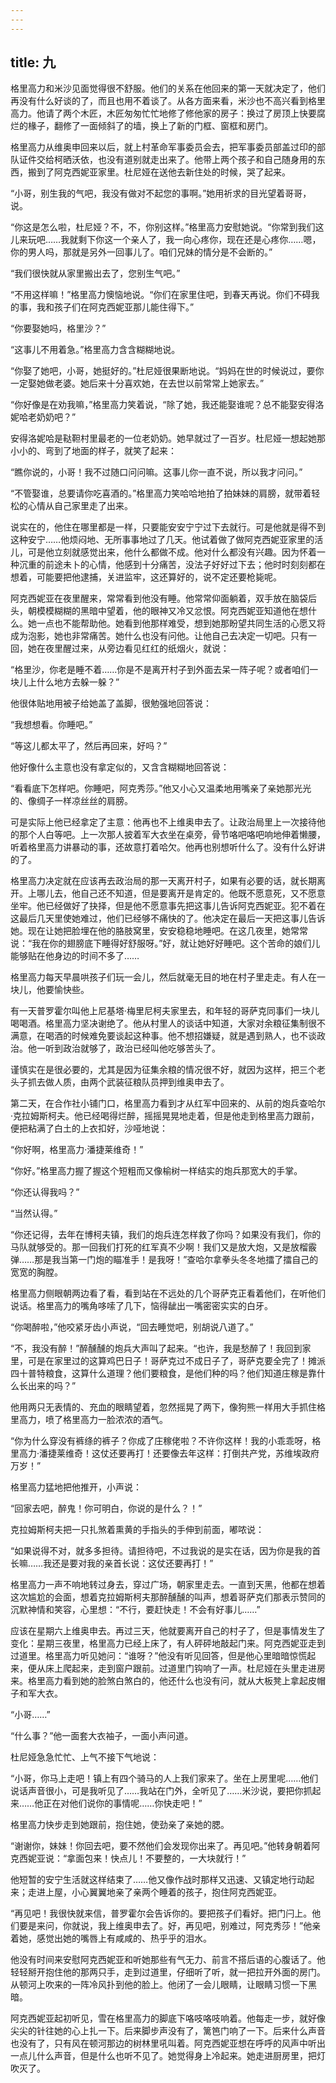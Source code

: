 ```yaml
---
---
---
```

title: 九
---




格里高力和米沙见面觉得很不舒服。他们的关系在他回来的第一天就决定了，他们再没有什么好谈的了，而且也用不着谈了。从各方面来看，米沙也不高兴看到格里高力。他请了两个木匠，木匠匆匆忙忙地修了修他家的房子：换过了房顶上快要腐烂的椽子，翻修了一面倾斜了的墙，换上了新的门框、窗框和房门。

格里高力从维奥申回来以后，就上村革命军事委员会去，把军事委员部盖过印的部队证件交给柯晒沃依，也没有道别就走出来了。他带上两个孩子和自己随身用的东西，搬到了阿克西妮亚家里。杜尼娅在送他去新住处的时候，哭了起来。

“小哥，别生我的气吧，我没有做对不起您的事啊。”她用祈求的目光望着哥哥，说。

“你这是怎么啦，杜尼娅？不，不，你别这样。”格里高力安慰她说。“你常到我们这儿来玩吧……我就剩下你这一个亲人了，我一向心疼你，现在还是心疼你……嗯，你的男人吗，那就是另外一回事儿了。咱们兄妹的情分是不会断的。”

“我们很快就从家里搬出去了，您别生气吧。”

“不用这样嘛！”格里高力懊恼地说。“你们在家里住吧，到春天再说。你们不碍我的事，我和孩子们在阿克西妮亚那儿能住得下。”

“你要娶她吗，格里沙？”

“这事儿不用着急。”格里高力含含糊糊地说。

“你娶了她吧，小哥，她挺好的。”杜尼娅很果断地说。“妈妈在世的时候说过，要你一定娶她做老婆。她后来十分喜欢她，在去世以前常常上她家去。”

“你好像是在劝我嘛，”格里高力笑着说，“除了她，我还能娶谁呢？总不能娶安得洛妮哈老奶奶吧？”

安得洛妮哈是鞑靼村里最老的一位老奶奶。她早就过了一百岁。杜尼娅一想起她那小小的、弯到了地面的样子，就笑了起来：

“瞧你说的，小哥！我不过随口问问嘛。这事儿你一直不说，所以我才问问。”

“不管娶谁，总要请你吃喜酒的。”格里高力笑哈哈地拍了拍妹妹的肩膀，就带着轻松的心情从自己家里走了出来。

说实在的，他住在哪里都是一样，只要能安安宁宁过下去就行。可是他就是得不到这种安宁……他烦闷地、无所事事地过了几天。他试着做了做阿克西妮亚家里的活儿，可是他立刻就感觉出来，他什么都做不成。他对什么都没有兴趣。因为怀着一种沉重的前途未卜的心情，他感到十分痛苦，没法子好好过下去；他时时刻刻都在想着，可能要把他逮捕，关进监牢，这还算好的，说不定还要枪毙呢。

阿克西妮亚在夜里醒来，常常看到他没有睡。他常常仰面躺着，双手放在脑袋后头，朝模模糊糊的黑暗中望着，他的眼神又冷又忿恨。阿克西妮亚知道他在想什么。她一点也不能帮助他。她看到他那样难受，想到她那盼望共同生活的心愿又将成为泡影，她也非常痛苦。她什么也没有问他。让他自己去决定一切吧。只有一回，她在夜里醒过来，从旁边看见红红的纸烟火，就说：

“格里沙，你老是睡不着……你是不是离开村子到外面去呆一阵子呢？或者咱们一块儿上什么地方去躲一躲？”

他很体贴地用被子给她盖了盖脚，很勉强地回答说：

“我想想看。你睡吧。”

“等这儿都太平了，然后再回来，好吗？”

他好像什么主意也没有拿定似的，又含含糊糊地回答说：

“看看底下怎样吧。你睡吧，阿克秀莎。”他又小心又温柔地用嘴亲了亲她那光光的、像绸子一样凉丝丝的肩膀。

可是实际上他已经拿定了主意：他再也不上维奥申去了。让政治局里上一次接待他的那个人白等吧。上一次那人披着军大衣坐在桌旁，骨节咯吧咯吧响地伸着懒腰，听着格里高力讲暴动的事，还故意打着哈欠。他再也别想听什么了。没有什么好讲的了。

格里高力决定就在应该再去政治局的那一天离开村子，如果有必要的话，就长期离开。上哪儿去，他自己还不知道，但是要离开是肯定的。他既不愿意死，又不愿意坐牢。他已经做好了抉择，但是他不愿意事先把这事儿告诉阿克西妮亚。犯不着在这最后几天里使她难过，他们已经够不痛快的了。他决定在最后一天把这事儿告诉她。现在让她把脸埋在他的胳肢窝里，安安稳稳地睡吧。在这几夜里，她常常说：“我在你的翅膀底下睡得好舒服呀。”好，就让她好好睡吧。这个苦命的娘们儿能够贴在他身边的时间不多了……

格里高力每天早晨哄孩子们玩一会儿，然后就毫无目的地在村子里走走。有人在一块儿，他要愉快些。

有一天普罗霍尔叫他上尼基塔·梅里尼柯夫家里去，和年轻的哥萨克同事们一块儿喝喝酒。格里高力坚决谢绝了。他从村里人的谈话中知道，大家对余粮征集制很不满意，在喝酒的时候难免要谈起这种事。他不想招嫌疑，就是遇到熟人，也不谈政治。他一听到政治就够了，政治已经叫他吃够苦头了。

谨慎实在是很必要的，尤其是因为征集余粮的情况很不好，就因为这样，把三个老头子抓去做人质，由两个武装征粮队员押到维奥申去了。

第二天，在合作社小铺门口，格里高力看到才从红军中回来的、从前的炮兵查哈尔·克拉姆斯柯夫。他已经喝得烂醉，摇摇晃晃地走着，但是他走到格里高力跟前，便把粘满了白土的上衣扣好，沙哑地说：

“你好啊，格里高力·潘捷莱维奇！”

“你好。”格里高力握了握这个短粗而又像榆树一样结实的炮兵那宽大的手掌。

“你还认得我吗？”

“当然认得。”

“你还记得，去年在博柯夫镇，我们的炮兵连怎样救了你吗？如果没有我们，你的马队就够受的。那一回我们打死的红军真不少啊！我们又是放大炮，又是放榴霰弹……那是我当第一门炮的瞄准手！是我呀！”查哈尔拿拳头冬冬地擂了擂自己的宽宽的胸膛。

格里高力侧眼朝两边看了看，看到站在不远处的几个哥萨克正看着他们，在听他们说话。格里高力的嘴角哆嗦了几下，恼得龇出一嘴密密实实的白牙。

“你喝醉啦，”他咬紧牙齿小声说，“回去睡觉吧，别胡说八道了。”

“不，我没有醉！”醉醺醺的炮兵大声叫了起来。“也许，我是愁醉了！我回到家里，可是在家里过的这算鸡巴日子！哥萨克过不成日子了，哥萨克要全完了！摊派四十普特粮食，这算什么道理？他们要粮食，是他们种的吗？他们知道庄稼是靠什么长出来的吗？”

他用两只无表情的、充血的眼睛望着，忽然摇晃了两下，像狗熊一样用大手抓住格里高力，喷了格里高力一脸浓浓的酒气。

“你为什么穿没有裤绦的裤子？你成了庄稼佬啦？不许你这样！我的小乖乖呀，格里高力·潘捷莱维奇！这仗还要再打！还要像去年这样：打倒共产党，苏维埃政府万岁！”

格里高力猛地把他推开，小声说：

“回家去吧，醉鬼！你可明白，你说的是什么？！”

克拉姆斯柯夫把一只扎煞着熏黄的手指头的手伸到前面，嘟哝说：

“如果说得不对，就多多担待。请担待吧，不过我说的是实在话，因为你是我的首长嘛……我还是要对我的亲首长说：这仗还要再打！”

格里高力一声不响地转过身去，穿过广场，朝家里走去。一直到天黑，他都在想着这次尴尬的会面，想着克拉姆斯柯夫那醉醺醺的叫声，想着哥萨克们那表示赞同的沉默神情和笑容，心里想：“不行，要赶快走！不会有好事儿……”

应该在星期六上维奥申去。再过三天，他就要离开自己的村子了，但是事情发生了变化：星期三夜里，格里高力已经上床了，有人砰砰地敲起门来。阿克西妮亚走到过道里。格里高力听见她问：“谁呀？”他没有听见回答，但是他心里暗暗惊慌起来，便从床上爬起来，走到窗户跟前。过道里门钩响了一声。杜尼娅在头里走进房来。格里高力看到她的脸煞白煞白的，他还什么也没有问，就从大板凳上拿起皮帽子和军大衣。

“小哥……”

“什么事？”他一面套大衣袖子，一面小声问道。

杜尼娅急急忙忙、上气不接下气地说：

“小哥，你马上走吧！镇上有四个骑马的人上我们家来了。坐在上房里呢……他们说话声音很小，可是我听见了……我站在门外，全听见了……米沙说，要把你抓起来……他正在对他们说你的事情呢……你快走吧！”

格里高力快步走到她跟前，抱住她，使劲亲了亲她的腮。

“谢谢你，妹妹！你回去吧，要不然他们会发现你出来了。再见吧。”他转身朝着阿克西妮亚说：“拿面包来！快点儿！不要整的，一大块就行！”

他短暂的安宁生活就这样结束了……他又像作战时那样又迅速、又镇定地行动起来；走进上屋，小心翼翼地亲了亲两个睡着的孩子，抱住阿克西妮亚。

“再见吧！我很快就来信，普罗霍尔会告诉你的。要把孩子们看好。把门闩上。他们要是来问，你就说，我上维奥申去了。好，再见吧，别难过，阿克秀莎！”他亲着她，感觉出她的嘴唇上有咸咸的、热乎乎的泪水。

他没有时间来安慰阿克西妮亚和听她那些有气无力、前言不搭后语的心腹话了。他轻轻掰开抱住他的那两只手，走到过道里，仔细听了听，就一把拉开外面的房门。从顿河上吹来的一阵冷风扑到他的脸上。他闭了一会儿眼睛，让眼睛习惯一下黑暗。

阿克西妮亚起初听见，雪在格里高力的脚底下咯吱咯吱响着。他每走一步，就好像尖尖的针往她的心上扎一下。后来脚步声没有了，篱笆门响了一下。后来什么声音也没有了，只有风在顿河那边的树林里吼叫着。阿克西妮亚想在呼呼的风声中听出一点儿什么声音，但是什么也听不见了。她觉得身上冷起来。她走进厨房里，把灯吹灭了。